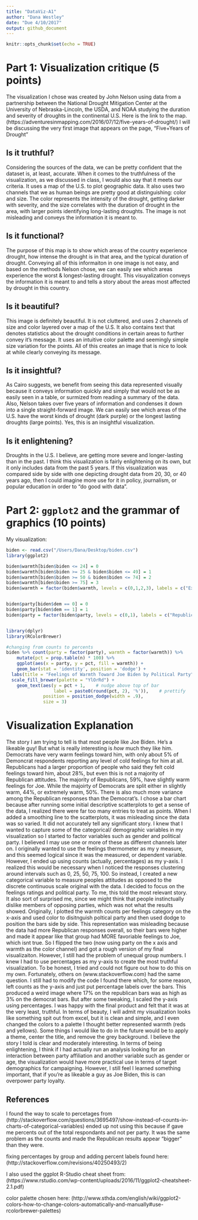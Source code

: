 ```yaml
---
title: "DataViz-A1"
author: "Dana Westley"
date: "Due 4/10/2017"
output: github_document
---
```


```r
knitr::opts_chunk$set(echo = TRUE)
```

# Part 1: Visualization critique (5 points)

  The visualization I chose was created by John Nelson using data from a partnership between the National Drought Mitigation Center at the University of Nebraska-Lincoln, the USDA, and NOAA studying the duration and severity of droughts in the continental U.S. Here is the link to the map. (https://adventuresinmapping.com/2016/07/12/five-years-of-drought/) I will be discussing the very first image that appears on the page, "Five+Years of Drought"
	  
## Is it truthful?
  Considering the sources of the data, we can be pretty confident that the dataset is, at least, accurate. When it comes to the truthfulness of the visualization, as we discussed in class, I would also say that it meets our criteria. It uses a map of the U.S. to plot geographic data. It also uses two channels that we as human beings are pretty good at distinguishing: color and size. The color represents the intensity of the drought, getting darker with severity, and the size correlates with the duration of drought in the area, with larger points identifying long-lasting droughts. The image is not misleading and conveys the information it is meant to.
	  
## Is it functional?
  The purpose of this map is to show which areas of the country experience drought, how intense the drought is in that area, and the typical duration of drought. Conveying all of this informaiton in one image is not easy, and based on the methods Nelson chose, we can easily see which areas experience the worst & longest-lasting drought. This visuyalization conveys the information it is meant to and tells a story about the areas most affected by drought in this country.
  
## Is it beautiful?
  This image is definitely beautiful. It is not cluttered, and uses 2 channels of size and color layered over a map of the U.S. It also contains text that denotes statistics about the drought conditions in certain areas to further convey it's message. It uses an intuitive color palette and seemingly simple size variation for the points. All of this creates an image that is nice to look at while clearly conveying its message.
  
## Is it insightful?
  As Cairo suggests, we benefit from seeing this data represented visually because it conveys information quickly and simply that would not be as easily seen in a table, or surmized from reading a summary of the data. Also, Nelson takes over five years of information and condenses it down into a single straight-forward image. We can easily see which areas of the U.S. have the worst kinds of drought (dark purple) or the longest lasting droughts (large points). Yes, this is an insightful visualization.

## Is it enlightening?
  Droughts in the U.S. I believe, are getting more severe and longer-lasting than in the past. I think this visualization is fairly enlightening on its own, but it only includes data from the past 5 years. If this visualization was compared side by side with one depicting drought data from 20, 30, or 40 years ago, then I could imagine more use for it in policy, journalism, or popular education in order to "do good with data". 


# Part 2: `ggplot2` and the grammar of graphics (10 points)


My visualization:
``` r

biden <- read.csv("/Users/Dana/Desktop/biden.csv")
library(ggplot2)

biden$warmth[biden$biden <= 24] = 0
biden$warmth[biden$biden >= 25 & biden$biden <= 49] = 1
biden$warmth[biden$biden >= 50 & biden$biden <= 74] = 2
biden$warmth[biden$biden >= 75] = 3
biden$warmth = factor(biden$warmth, levels = c(0,1,2,3), labels = c("Extremely Cold","Slightly Cold", "Slightly Warm", "Extremely Warm"))


biden$party[biden$dem == 0] = 0
biden$party[biden$dem == 1] = 1
biden$party = factor(biden$party, levels = c(0,1), labels = c("Republican","Democrat"))


library(dplyr)
library(RColorBrewer)

#changing from counts to percents
biden %>% count(party = factor(party), warmth = factor(warmth)) %>% 
    mutate(pct = prop.table(n) * 100) %>% 
    ggplot(aes(x = party, y = pct, fill = warmth)) + 
    geom_bar(stat = 'identity', position = 'dodge') + 
  labs(title = "Feelings of Warmth Toward Joe Biden by Political Party", y = "Percent", x = "Political Party") +
  scale_fill_brewer(palette = "YlOrRd") + 
    geom_text(aes(y = pct + 1,    # nudge above top of bar
                  label = paste0(round(pct, 2), '%')),    # prettify
              position = position_dodge(width = .9), 
              size = 3)
```

# Visualization Explanation
  The story I am trying to tell is that most people like Joe Biden. He's a likeable guy! But what is really interesting is *how* much they like him. Democrats have very warm feelings toward him, with only about 5% of Demoncrat respondents reporting any level of cold feelings for him at all. Republicans had a larger proportion of people who said they felt cold feelings toward him, about 28%, but even this is not a majority of Republican attitudes. The majority of Republicans, 59%, have slightly warm feelings for Joe. While the majoirty of Democrats are split either in slightly warm, 44%, or extremely warm, 50%. There is also much more variance among the Republican responses than the Democrat's.
  I chose a bar chart because after running some initial descriptive scatterplots to get a sense of the data, I realized there were far too many entries to treat as points. When I added a smoothing line to the scatterplots, it was misleading since the data was so varied. It did not accurately tell any significant story. I knew that I wanted to capture some of the categorical/ demographic variables in my visualization so I started to factor variables such as gender and political party. I believed I may use one or more of these as different channels later on. I originally wanted to use the feelings thermometer as my y measure, and this seemed logical since it was the measured, or dependent variable. However, I ended up using counts (actually, percentages) as my y-axis. I realized this would be necessary when I noticed the responses clustering around intervals such as 0, 25, 50, 75, 100. So instead, I created a new categorical variable to measure peoples attitudes as opposed to the discrete continuous scale original with the data.
  I decided to focus on the feelings ratings and political party. To me, this told the most relevant story. It also sort of surprised me, since we might think that people instinctually dislike members of opposing parties, which was not what the results showed. Originally, I plotted the warmth counts per feelings category on the x-axis and used color to disitnguish poltical party and then used dodge to position the bars side by side. This representation was misleading because the data had more Republican responses overall, so their bars were higher and made it appear like that group had MORE favoriable feelings to Joe, which isnt true. So I flipped the two (now using party on the x axis and warmth as the color channel) and got a rough version of my final visualizaiton. However, I still had the problem of unequal group numbers. I knew I had to use percentages as my y-axis to create the most truthful visualization. 
  To be honest, I tried and could not figure out how to do this on my own. Fortunately, others on (www.stackoverflow.com) had the same question. I still had to modify the code I found there which, for some reason, left counts as the y-axis and just put percentage labels over the bars. This produced a weird image where 17% on the republican bars was as high as 3% on the democrat bars. But after some tweaking, I scaled the y-axis using percentages. I was happy with the final product and felt that it was at the very least, truthful. 
  In terms of beauty, I will admit my visualization looks like something spit out from excel, but it is clean and simple, and I even changed the colors to a palette I thought better represented warmth (reds and yellows). Some things I would like to do in the future would be to apply a theme, center the title, and remove the grey background. 
  I believe the story I told is clear and moderately interesting. In terms of being enlightening, I think if I had actually run an analysis looking for an interaction between party affiliation and another variable such as gender or age, the visualization would have more practical use in terms of target demographics for campaigning. However, I still feel I learned something important, that if you're as likeable a guy as Joe Biden, this is can overpower party loyalty.
  

## References
I found the way to scale to percetages from (http://stackoverflow.com/questions/3695497/show-instead-of-counts-in-charts-of-categorical-variables) ended up not using this because if gave me percents out of the total respondants and not per party. It was the same problem as the counts and made the Republican results appear "bigger" than they were.

fixing percentages by group and adding percent labels found here: (http://stackoverflow.com/revisions/40250493/2)

I also used the ggplot R-Studio cheat sheet from: (https://www.rstudio.com/wp-content/uploads/2016/11/ggplot2-cheatsheet-2.1.pdf)

color palette chosen here: (http://www.sthda.com/english/wiki/ggplot2-colors-how-to-change-colors-automatically-and-manually#use-rcolorbrewer-palettes)






